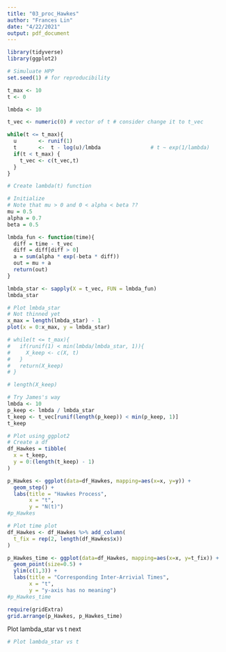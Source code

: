 ```yaml
---
title: "03_proc_Hawkes"
author: "Frances Lin"
date: "4/22/2021"
output: pdf_document
---
```


```r
library(tidyverse)
library(ggplot2)
```

```r
# Simuluate HPP 
set.seed(1) # for reproducibility

t_max <- 10 
t <- 0 

lmbda <- 10

t_vec <- numeric(0) # vector of t # consider change it to t_vec

while(t <= t_max){
  u       <- runif(1)
  t       <-  t - log(u)/lmbda                # t ~ exp(1/lambda)
  if(t < t_max) {
    t_vec <- c(t_vec,t)                       
  }
}
```

```r
# Create lambda(t) function

# Initialize 
# Note that mu > 0 and 0 < alpha < beta ??
mu = 0.5
alpha = 0.7
beta = 0.5

lmbda_fun <- function(time){
  diff = time - t_vec
  diff = diff[diff > 0]
  a = sum(alpha * exp(-beta * diff))
  out = mu + a
  return(out)
}
```

```r
lmbda_star <- sapply(X = t_vec, FUN = lmbda_fun)
lmbda_star
```

```r
# Plot lmbda_star 
# Not thinned yet
x_max = length(lmbda_star) - 1
plot(x = 0:x_max, y = lmbda_star)
```

```r
# while(t <= t_max){
#   if(runif(1) < min(lmbda/lmbda_star, 1)){
#     X_keep <- c(X, t)
#   }
#   return(X_keep)
# }
```

```r
# length(X_keep)
```

```r
# Try James's way 
lmbda <- 10
p_keep <- lmbda / lmbda_star
t_keep <- t_vec[runif(length(p_keep)) < min(p_keep, 1)]
t_keep
```

```r
# Plot using ggplot2
# Create a df
df_Hawkes = tibble(
  x = t_keep, 
  y = 0:(length(t_keep) - 1)
)

p_Hawkes <- ggplot(data=df_Hawkes, mapping=aes(x=x, y=y)) +
  geom_step() + 
  labs(title = "Hawkes Process", 
       x = "t", 
       y = "N(t)")
#p_Hawkes
```

```r
# Plot time plot
df_Hawkes <- df_Hawkes %>% add_column(
  t_fix = rep(2, length(df_Hawkes$x))
) 

p_Hawkes_time <- ggplot(data=df_Hawkes, mapping=aes(x=x, y=t_fix)) +
  geom_point(size=0.5) + 
  ylim(c(1,3)) +
  labs(title = "Corresponding Inter-Arrivial Times", 
       x = "t", 
       y = "y-axis has no meaning")
#p_Hawkes_time
```

```r
require(gridExtra)
grid.arrange(p_Hawkes, p_Hawkes_time)
```




Plot lambda_star vs t next

```r
# Plot lambda_star vs t
```


